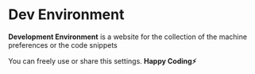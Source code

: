 # Dev Environment

**Development Environment** is a website for the collection of the machine preferences or the code snippets

You can freely use or share this settings. **Happy Coding⚡️**
